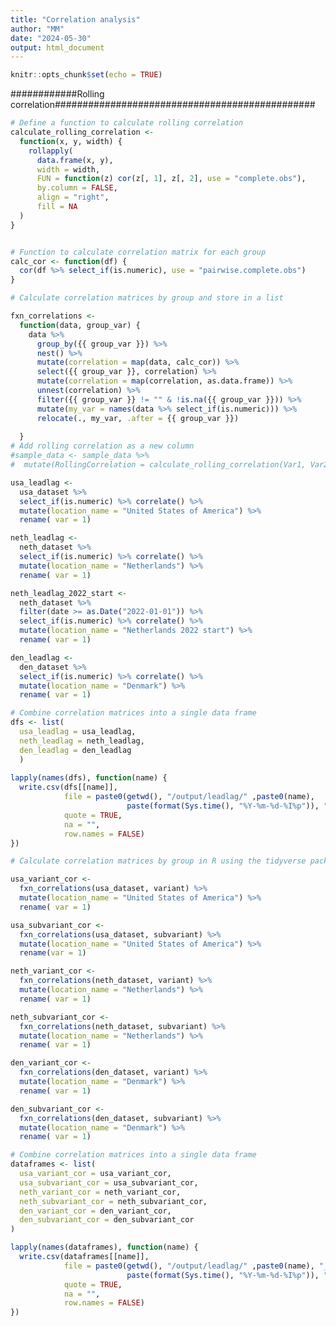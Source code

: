 ```yaml
---
title: "Correlation analysis"
author: "MM"
date: "2024-05-30"
output: html_document
---
```


```r
knitr::opts_chunk$set(echo = TRUE)
```

############Rolling correlation###############################################

```r
# Define a function to calculate rolling correlation
calculate_rolling_correlation <- 
  function(x, y, width) {
    rollapply(
      data.frame(x, y),
      width = width, 
      FUN = function(z) cor(z[, 1], z[, 2], use = "complete.obs"),
      by.column = FALSE, 
      align = "right",
      fill = NA
  )
}


# Function to calculate correlation matrix for each group
calc_cor <- function(df) {
  cor(df %>% select_if(is.numeric), use = "pairwise.complete.obs")
}

# Calculate correlation matrices by group and store in a list

fxn_correlations <-
  function(data, group_var) {
    data %>%
      group_by({{ group_var }}) %>%
      nest() %>%
      mutate(correlation = map(data, calc_cor)) %>%
      select({{ group_var }}, correlation) %>%
      mutate(correlation = map(correlation, as.data.frame)) %>%
      unnest(correlation) %>%
      filter({{ group_var }} != "" & !is.na({{ group_var }})) %>%
      mutate(my_var = names(data %>% select_if(is.numeric))) %>%
      relocate(., my_var, .after = {{ group_var }})
    
  }
# Add rolling correlation as a new column
#sample_data <- sample_data %>%
#  mutate(RollingCorrelation = calculate_rolling_correlation(Var1, Var2, 20))

```

```r
usa_leadlag <-  
  usa_dataset %>% 
  select_if(is.numeric) %>% correlate() %>% 
  mutate(location_name = "United States of America") %>%
  rename( var = 1)

neth_leadlag <-  
  neth_dataset %>% 
  select_if(is.numeric) %>% correlate() %>% 
  mutate(location_name = "Netherlands") %>%
  rename( var = 1)

neth_leadlag_2022_start <-  
  neth_dataset %>% 
  filter(date >= as.Date("2022-01-01")) %>%
  select_if(is.numeric) %>% correlate() %>% 
  mutate(location_name = "Netherlands 2022 start") %>%
  rename( var = 1)

den_leadlag <-  
  den_dataset %>% 
  select_if(is.numeric) %>% correlate() %>% 
  mutate(location_name = "Denmark") %>%
  rename( var = 1)

# Combine correlation matrices into a single data frame
dfs <- list(
  usa_leadlag = usa_leadlag,
  neth_leadlag = neth_leadlag,
  den_leadlag = den_leadlag
  )
  
lapply(names(dfs), function(name) {
  write.csv(dfs[[name]], 
            file = paste0(getwd(), "/output/leadlag/" ,paste0(name), 
                          paste(format(Sys.time(), "%Y-%m-%d-%I%p")), ".csv"),
            quote = TRUE,
            na = "",
            row.names = FALSE)
})

```

```r

# Calculate correlation matrices by group in R using the tidyverse package

usa_variant_cor <-  
  fxn_correlations(usa_dataset, variant) %>% 
  mutate(location_name = "United States of America") %>%
  rename( var = 1)

usa_subvariant_cor <-  
  fxn_correlations(usa_dataset, subvariant) %>% 
  mutate(location_name = "United States of America") %>%
  rename(var = 1) 

neth_variant_cor <-  
  fxn_correlations(neth_dataset, variant) %>% 
  mutate(location_name = "Netherlands") %>%
  rename( var = 1)

neth_subvariant_cor <-  
  fxn_correlations(neth_dataset, subvariant) %>% 
  mutate(location_name = "Netherlands") %>%
  rename( var = 1)

den_variant_cor <-  
  fxn_correlations(den_dataset, variant) %>% 
  mutate(location_name = "Denmark") %>%
  rename( var = 1)

den_subvariant_cor <-  
  fxn_correlations(den_dataset, subvariant) %>%
  mutate(location_name = "Denmark") %>%
  rename( var = 1)

# Combine correlation matrices into a single data frame
dataframes <- list(
  usa_variant_cor = usa_variant_cor,
  usa_subvariant_cor = usa_subvariant_cor,
  neth_variant_cor = neth_variant_cor,
  neth_subvariant_cor = neth_subvariant_cor,
  den_variant_cor = den_variant_cor,
  den_subvariant_cor = den_subvariant_cor
)

lapply(names(dataframes), function(name) {
  write.csv(dataframes[[name]], 
            file = paste0(getwd(), "/output/leadlag/" ,paste0(name), "_",
                          paste(format(Sys.time(), "%Y-%m-%d-%I%p")), ".csv"),
            quote = TRUE,
            na = "",
            row.names = FALSE)
})

```

